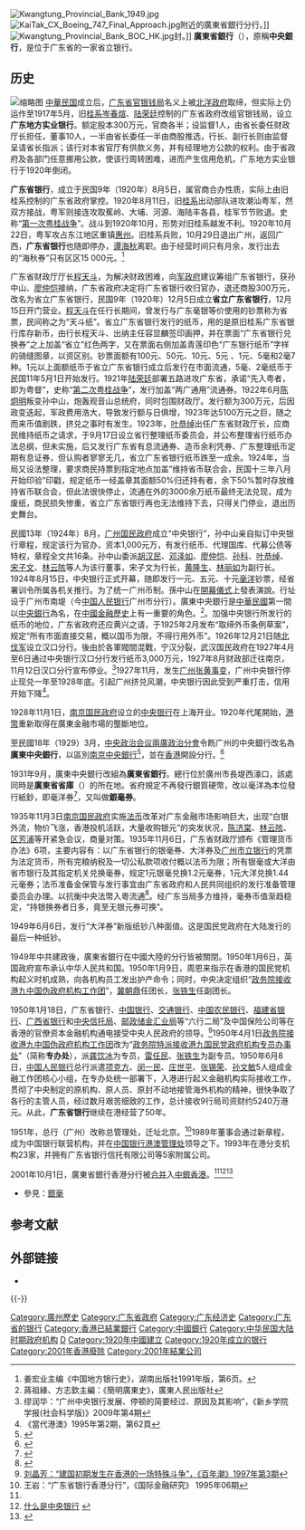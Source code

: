 {{distinguish|廣安銀行|廣東銀行|廣東信託銀行}}
[[File:Kwangtung_Provincial_Bank_1949.jpg|thumb]]
[[File:KaiTak_CX_Boeing_747_Final_Approach.jpg|thumb]]附近的廣東省銀行分行。]]
[[File:Kwangtung_Provincial_Bank_BOC_HK.jpg|thumb]]封。]]
'''廣東省銀行'''（{{lang|en|The Kwangtung Provincial Bank}}），原稱'''中央銀行'''，是位于广东省的一家省立银行。
==历史==
[[File:深圳广东省银行大厦.jpg|缩略图]]
[[中華民国|中華民国]]成立后，[[广东省官银钱局|广东省官银钱局]]名义上被[[北洋政府|北洋政府]]取缔，但实际上仍运作至1917年5月，旧[[桂系|桂系]][[岑春煊|岑春煊]]、[[陆荣廷|陆荣廷]]控制的广东省政府改组官银钱局，设立'''广东地方实业银行'''。额定股本300万元，官商各半；设监督1人，由省长委任财政厅长担任，董事10人，一半由省长委任一半由商股推选，行长、副行长则由监督呈请省长指派；该行对本省官厅有供款义务，并有经理地方公款的权利。由于省政府及各部门任意挪用公款，使该行周转困难，进而产生信用危机，广东地方实业银行于1920年倒闭。

'''广东省银行'''，成立于民国9年（1920年）8月5日，属官商合办性质，实际上由旧桂系控制的广东省政府掌控。1920年8月11日，旧[[桂系|桂系]]出动部队进攻潮汕粤军，然双方接战，粤军则接连攻取蕉岭、大埔、河源、海陆丰各县，桂军节节败退。史称“[[第一次粤桂战争|第一次粤桂战争]]”。战斗到1920年10月，形势对旧桂系越发不利。1920年10月22日，粤军攻占东江地区重镇[[惠州|惠州]]。旧桂系兵败，10月29日退出广州，返回广西，'''广东省银行'''也随即停办，[[谭海秋|谭海秋]]离职。由于经营时间只有月余，发行出去的“海秋券”只有区区15 000元。<ref>姜宏业主编《中国地方银行史》，湖南出版社1991年版，第6页。</ref>

广东省财政厅厅长[[程天斗|程天斗]]，为解决财政困难，向[[军政府|军政府]]建议筹组广东省银行，获孙中山、[[廖仲恺|廖仲恺]]接纳，广东省政府决定将广东省银行收归官办，退还商股300万元，改名为省立广东省银行，民国9年（1920年）12月5日成立'''省立广东省银行'''，12月15日开门营业。[[程天斗|程天斗]]在任行长期间，曾发行与广东毫银等价使用的钞票称为省票，民间称之为“天斗纸”。省立广东省银行发行的纸币，用的是原旧桂系广东省银行库存新币，由行长程天斗、出纳主任容显麟签印画押，并在票面“广东省银行兑换券”之上加盖“省立”红色两字，又在票面右侧加盖青莲印色“广东银行纸币”字样的骑缝图章，以资区别。钞票面额有100元、50元、10元、5元 、1元、5毫和2毫7种。1元以上面额纸币于省立广东省银行成立后发行在市面流通，5毫、2毫纸币于民国11年5月1日开始发行。1921年[[陆荣廷|陆荣廷]]部署五路进攻广东省，承诺“先入粤者，即为粤督”，史称“[[第二次粤桂战争|第二次粤桂战争]]”，发行加盖“两广通用”流通券。1922年6月[[陈炯明|陈炯明]]叛变孙中山，炮轰观音山总统府，同时包围财政厅。发行额为300万元，后因政变迭起，军政费用浩大，导致发行额与日俱增，1923年达5100万元之巨，随之而来币值剧跌，挤兑之事时有发生。1923年，[[叶恭绰|叶恭绰]]出任广东省财政厅长，应商民维持纸币之请求，于9月17日设立省行整理纸币委员会，并公布整理省行纸币办法总纲，但未实施，后又发行广东省有息流通券、造币余利凭券、广东整理纸币定期有息证券，但认购者寥寥无几，省立广东省银行纸币跌至一成余。1924年，当局又设法整理，要求商民持票到指定地点加盖“维持省币联合会，民国十三年八月开始印验”印戳，规定纸币一经盖章其面额50%归还持有者，余下50%暂时存放维持省币联合会，但此法很快停止，流通在外的3000余万纸币最终无法兑现，成为废纸，商民损失惨重，省立广东省银行再也无法维持下去，只得关门停业，退出历史舞台。

民國13年（1924年）8月，[[广州国民政府|广州国民政府]]成立“中央银行”，孙中山亲自拟订中央银行章程，规定该行为官办，资本1,000元万，有发行纸币、代理国库、代募公债等特权，章程全文共16条。孙中山委派[[胡汉民|胡汉民]]、[[邓泽如|邓泽如]]、[[廖仲恺|廖仲恺]]、[[孙科|孙科]]、[[叶恭绰|叶恭绰]]、[[宋子文|宋子文]]、[[林云陔|林云陔]]等人为该行董事，宋子文为行长，[[黄隆生|黄隆生]]、[[林丽如|林丽如]]为副行长。1924年8月15日，中央银行正式开幕，随即发行一元、五元、十元[[毫洋|毫洋]]钞票，经省署训令所属各机关推行。为了统一广州币制。孫中山在[[開幕儀式|開幕儀式]]上發表演說。行址设于广州市南堤（今[[中国人民银行|中国人民银行]]广州市分行）。廣東中央銀行是[[中華民國|中華民國]]第一間以[[中央銀行|中央銀行]]為名，在[[中國|中國]][[金融|金融]][[歷史|歷史]]上有一重要的角色。<ref>蔣祖緣、方志欽主編：《簡明廣東史》，廣東人民出版社</ref>。加强中央银行所发行的纸币的地位，广东省政府还应黄兴之请，于1925年2月发布“取缔外币条例草案”，规定“所有市面直接交易，概以国币为限，不得行用外币”。1926年12月21日随[[北伐军|北伐军]]设立汉口分行。後由於各軍閥間混戰，宁汉分裂，武汉国民政府在1927年4月至6日通过中央银行汉口分行发行纸币3,000万元，1927年8月财政部迁往南京，11月12日汉口分行宣布停业。<ref>缪润华：“广州中央银行发展、停顿的简要经过、原因及其影响”，《新乡学院学报(社会科学版)》2009年第4期</ref>1927年11月，发生[[广州张黄事变|广州张黄事变]]，广州中央银行停止现兑一年至1928年底。引起广州挤兑风潮，中央银行因此受到严重打击，信用开始下降<ref>《當代港澳》1995年第2期，第62頁</ref>。

1928年11月1日，[[南京国民政府|南京国民政府]]设立的[[中央銀行_(中華民國)|中央银行]]在上海开业。1920年代尾開始，[[港幣|港幣]]重新取得在廣東金融市場的壟斷地位。

至民國18年（1929）3月，[[中央政治会议|中央政治会议]][[兩廣政治分會|兩廣政治分會]]令飭广州的中央銀行改名為'''廣東中央銀行'''，以區別[[中央銀行_(中華民國)|南京中央銀行]]<ref>{{Cite web|url=http://www.gzzxws.gov.cn/gzws/gzws/ml/29/200809/t20080917_9221_5.htm|title=民国时期广东财政史料 第一篇 总说|accessdate=|author=秦庆钧|date=|publisher=广州文史|archive-date=2018-02-09|archive-url=https://web.archive.org/web/20180209182610/http://www.gzzxws.gov.cn/gzws/gzws/ml/29/200809/t20080917_9221_5.htm}}</ref>，並在[[香港|香港]]開設分行。<ref name="#1">{{Cite web |url=http://www.gzzxws.gov.cn/gzws/cg/cgml/cg8/200808/t20080826_3811.htm |title=民国时期的中央银行与广东省银行 |access-date=2009-03-02 |archive-date=2011-07-07 |archive-url=https://web.archive.org/web/20110707033405/http://www.gzzxws.gov.cn/gzws/cg/cgml/cg8/200808/t20080826_3811.htm |dead-url=no }}</ref>

1931年9月，廣東中央銀行改組為'''廣東省銀行'''。總行位於廣州市長堤西濠口，該處同時是'''廣東省省庫'''（{{lang|en|Treasury of The Kwangtung Provincial Government}}）的所在地。省府規定不再發行銀質硬幣，改以毫洋為本位發行紙鈔，即毫洋券<ref name=":1">{{Cite journal|title=走向“统一”的广东省货币金融———国民政府法币改革的区域性案例分析|author=王丽|url=|journal=暨南学报|issue=总第１８９期|doi=|others=|year=2014|volume=|page=|pmid=}}</ref>，又叫做'''銀毫券'''。

1935年11月3日[[南京国民政府|南京国民政府]]实施[[法币|法币]]改革对广东金融市场影响巨大，出现“白银外流，物价飞涨，香港投机活跃，大量收购银元”的突发状况，[[陈济棠|陈济棠]]、[[林云陔|林云陔]]、[[区芳浦|区芳浦]]等开紧急会议，商量对策。1935年11月6日，广东省财政厅颁布《管理货币办法》6项，主要内容有：以广东省银行的银毫券、大洋券及[[广州市立银行|广州市立银行]]的凭票为法定货币，所有完粮纳税及一切公私款项收付概以法币为限；所有银毫或大洋由省市银行及其指定机关兑换毫券，规定1元银毫兑换1.2元毫券，1元大洋兑换1.44元毫券；法币准备金保管与发行事宜由广东省政府和人民共同组织的发行准备管理委员会办理。以抗衡中央法幣入粵流通<ref>{{Cite web|url=http://new.qq.com/cmsn/20171226/20171226009376.html|title=特立独行的广东法币|accessdate=|author=|date=2017-12-26|publisher=财经频道 企鹅号|archive-date=2019-07-01|archive-url=https://web.archive.org/web/20190701121618/https://new.qq.com/cmsn/20171226/20171226009376.html|dead-url=no}}</ref>。经广东当局多方维持，毫券币值渐趋稳定，“持银换券者日多，竟至无银元券可换”。

1949年6月6日，发行“大洋券”新版纸钞八种面值。这是国民党政府在大陆发行的最后一种纸钞。

1949年中共建政後，廣東省銀行在中國大陸的分行皆被關閉。1950年1月6日，英国政府宣布承认中华人民共和国。1950年1月9日，周恩来指示在香港的国民党机构起义时机成熟，向各机构员工发出护产命令；同时，中央决定组织“[[政务院接收港九中国伪政府机构工作团|政务院接收港九中国伪政府机构工作团]]”，[[冀朝鼎|冀朝鼎]]任团长，[[张铁生|张铁生]]任副团长。

1950年1月18日，广东省银行、[[中国银行|中国银行]]、[[交通银行|交通银行]]、[[中国农民银行|中国农民银行]]、[[福建省银行|福建省银行]]、[[广西省银行|广西省银行]]和[[中央信托局|中央信托局]]、[[邮政储金汇业局|邮政储金汇业局]]等“六行二局”及中国保险公司等在香港的官僚资本金融机构通电接受中央人民政府的领导。<ref>[https://cul.sohu.com/20110113/n278841503.shtml 刘晶芳：“建国初期发生在香港的一场特殊斗争”，《百年潮》1997年第3期]</ref>1950年4月1日[[政务院接收港九中国伪政府机构工作团|政务院接收港九中国伪政府机构工作团]]改为“[[政务院特派接收港九国民党政府机构专员办事处|政务院特派接收港九国民党政府机构专员办事处]]”（简称'''专办处'''），派[[龚饮冰|龚饮冰]]为专员，[[雷任民|雷任民]]、[[张铁生|张铁生]]为副专员。1950年6月8日，[[中国人民银行|中国人民银行]]总行派遣[[项克方|项克方]]、[[闵一民|闵一民]]、[[庄世平|庄世平]]、[[张锡荣|张锡荣]]、[[孙文敏|孙文敏]]5人组成金融工作团核心小组，在专办处统一部署下，入港进行起义金融机构实际接收工作，贯彻了中央制定的原机构、原人员、原封不动地接管海外机构的精神，很快争取了各行的主管人员，经过数月艰苦细致的工作，总计接收9行局司资财约5240万港元。从此，'''广东省银行'''继续在港经营了50年。

1951年，总行（广州）改称总管理处，迁址北京。<ref>王岩：“广东省银行香港分行”，《国际金融研究》 1995年06期</ref>1989年董事会通过新章程，成为中国银行联营机构，并在[[中国银行港澳管理处|中国银行港澳管理处]]领导之下。1993年在港分支机构23家，并拥有广东省银行信托有限公司等5家附属公司。

2001年10月1日，廣東省銀行香港分行被[[并购|合并]]入[[中銀香港|中銀香港]]。<ref name="#1"/><ref>[http://www.shenmeshi.com/Business/Business_20081103152319_4.html 什么是中央银行] {{webarchive|url=https://web.archive.org/web/20160303210815/http://www.shenmeshi.com/Business/Business_20081103152319_4.html |date=2016-03-03 }}</ref><ref>{{Cite web |url=http://www.cqvip.com/QK/82728X/2005002/15457086.html |title=国民革命时期中央银行的纸币论析 |access-date=2009-03-02 |archive-date=2019-06-09 |archive-url=https://web.archive.org/web/20190609160720/http://www.cqvip.com/QK/82728X/2005002/15457086.html }}</ref>
* 參見：[[銀毫|銀毫]]

== 参考文献 ==
{{Reflist|30em}}

== 外部链接 ==
* {{Commons category-inline|Kwangtung Provincial Bank}}

{{-}}
{{中国银行}}
{{HK Bank}}

[[Category:廣州歷史|Category:廣州歷史]]
[[Category:广东省政府|Category:广东省政府]]
[[Category:广东经济史|Category:广东经济史]]
[[Category:广东省的银行|Category:广东省的银行]]
[[Category:香港已結業銀行|Category:香港已結業銀行]]
[[Category:中國銀行|Category:中國銀行]]
[[Category:中华民国大陆时期政府机构|Category:中华民国大陆时期政府机构]]
[[Category:中央銀行_(中華民國)|D]]
[[Category:1920年中國建立|Category:1920年中國建立]]
[[Category:1920年成立的银行|Category:1920年成立的银行]]
[[Category:2001年香港廢除|Category:2001年香港廢除]]
[[Category:2001年結業公司|Category:2001年結業公司]]